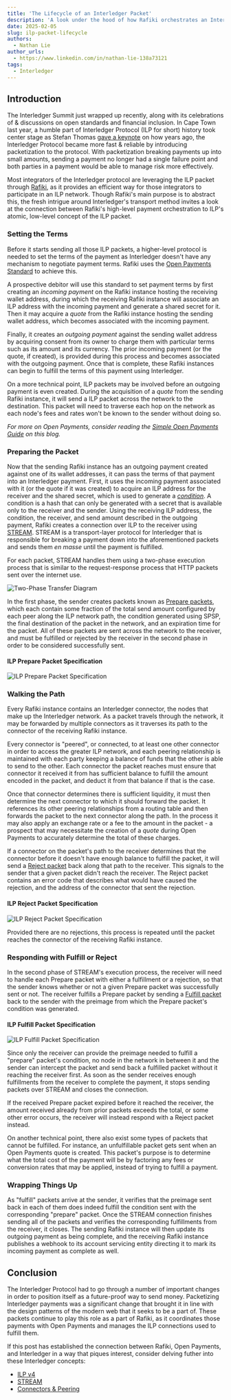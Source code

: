 ```yaml
---
title: 'The Lifecycle of an Interledger Packet'
description: 'A look under the hood of how Rafiki orchestrates an Interledger payment.'
date: 2025-02-05
slug: ilp-packet-lifecycle
authors:
  - Nathan Lie
author_urls:
  - https://www.linkedin.com/in/nathan-lie-138a73121
tags:
  - Interledger
---
```


## Introduction

The Interledger Summit just wrapped up recently, along with its celebrations of & discussions on open standards and financial inclusion.
In Cape Town last year, a humble part of Interledger Protocol (ILP for short) history took center stage as Stefan Thomas [gave a keynote](https://www.youtube.com/watch?v=Djw6wMXFv1Q&t=3240s) on how years ago, the Interledger Protocol became more fast & reliable by introducing packetization to the protocol.
With packetization breaking payments up into small amounts, sending a payment no longer had a single failure point and both parties in a payment would be able to manage risk more effectively.

Most integrators of the Interledger protocol are leveraging the ILP packet through [Rafiki](https://rafiki.dev/overview/overview/), as it provides an efficient way for those integrators to participate in an ILP network.
Though Rafiki's main purpose is to abstract this, the fresh intrigue around Interledger's transport method invites a look at the connection between Rafiki's high-level payment orchestration to ILP's atomic, low-level concept of the ILP packet.

### Setting the Terms

Before it starts sending all those ILP packets, a higher-level protocol is needed to set the terms of the payment as Interledger doesn't have any mechanism to negotiate payment terms. Rafiki uses the [Open Payments Standard](https://openpayments.dev/introduction/overview/) to achieve this.

A prospective debitor will use this standard to set payment terms by first creating an _incoming payment_ on the Rafiki instance hosting the receiving wallet address, during which the receiving Rafiki instance will associate an ILP address with the incoming payment and generate a shared secret for it.
Then it may acquire a _quote_ from the Rafiki instance hosting the sending wallet address, which becomes associated with the incoming payment.

Finally, it creates an _outgoing payment_ against the sending wallet address by acquiring consent from its owner to charge them with particular terms such as its amount and its currency.
The prior incoming payment (or the quote, if created), is provided during this process and becomes associated with the outgoing payment.
Once that is complete, these Rafiki instances can begin to fulfill the terms of this payment using Interledger.

On a more technical point, ILP packets may be involved before an outgoing payment is even created. During the acquisition of a _quote_ from the sending Rafiki instance, it will send a ILP packet across the network to the destination. This packet will need to traverse each hop on the network as each node's fees and rates won't be known to the sender without doing so.

_For more on Open Payments, consider reading the [Simple Open Payments Guide](https://interledger.org/developers/blog/simple-open-payments-guide/) on this blog._

### Preparing the Packet

Now that the sending Rafiki instance has an outgoing payment created against one of its wallet addresses, it can pass the terms of that payment into an Interledger payment. First, it uses the incoming payment associated with it (or the quote if it was created) to acquire an ILP address for the receiver and the shared secret, which is used to generate a [_condition_](/developers/rfcs/stream-protocol/#6-condition-and-fulfillment-generation).
A condition is a hash that can only be generated with a secret that is available only to the receiver and the sender.
Using the receiving ILP address, the condition, the receiver, and send amount described in the outgoing payment, Rafiki creates a connection over ILP to the receiver using [STREAM](/developers/rfcs/stream-protocol/).
STREAM is a transport-layer protocol for Interledger that is responsible for breaking a payment down into the aforementioned packets and sends them _en masse_ until the payment is fulfilled.

For each packet, STREAM handles them using a two-phase execution process that is similar to the request-response process that HTTP packets sent over the internet use.

![Two-Phase Transfer Diagram](/developers/img/blog/2025-02-05/2p-transfer.png)

In the first phase, the sender creates packets known as [Prepare packets](/developers/rfcs/interledger-protocol/), which each contain some fraction of the total send amount configured by each peer along the ILP network path, the condition generated using SPSP, the final destination of the packet in the network, and an expiration time for the packet.
All of these packets are sent across the network to the receiver, and must be fulfilled or rejected by the receiver in the second phase in order to be considered successfully sent.

#### ILP Prepare Packet Specification

![ILP Prepare Packet Specification](/developers/img/blog/2025-02-05/ilp-prepare-spec.png)

### Walking the Path

Every Rafiki instance contains an Interledger connector, the nodes that make up the Interledger network.
As a packet travels through the network, it may be forwarded by multiple connectors as it traverses its path to the connector of the receiving Rafiki instance.

Every connector is "peered", or connected, to at least one other connector in order to access the greater ILP network, and each peering relationship is maintained with each party keeping a balance of funds that the other is able to send to the other.
Each connector the packet reaches must ensure that connector it received it from has sufficient balance to fulfill the amount encoded in the packet, and deduct it from that balance if that is the case.

Once that connector determines there is sufficient liquidity, it must then determine the next connector to which it should forward the packet.
It references its other peering relationships from a routing table and then forwards the packet to the next connector along the path.
In the process it may also apply an exchange rate or a fee to the amount in the packet - a prospect that may necessitate the creation of a _quote_ during Open Payments to accurately determine the total of these charges.

If a connector on the packet's path to the receiver determines that the connector before it doesn't have enough balance to fulfill the packet, it will send a [Reject packet](/developers/rfcs/interledger-protocol/) back along that path to the receiver.
This signals to the sender that a given packet didn't reach the receiver.
The Reject packet contains an error code that describes what would have caused the rejection, and the address of the connector that sent the rejection.

#### ILP Reject Packet Specification

![ILP Reject Packet Specification](/developers/img/blog/2025-02-05/ilp-reject-spec.png)

Provided there are no rejections, this process is repeated until the packet reaches the connector of the receiving Rafiki instance.

### Responding with Fulfill or Reject

In the second phase of STREAM's execution process, the receiver will need to handle each Prepare packet with either a fulfillment or a rejection, so that the sender knows whether or not a given Prepare packet was successfully sent or not.
The receiver fulfills a Prepare packet by sending a [Fulfill packet](/developers/rfcs/interledger-protocol/) back to the sender with the preimage from which the Prepare packet's condition was generated.

#### ILP Fulfill Packet Specification

![ILP Fulfill Packet Specification](/developers/img/blog/2025-02-05/ilp-fulfill-spec.png)

Since only the receiver can provide the preimage needed to fulfill a "prepare" packet's condition, no node in the network in between it and the sender can intercept the packet and send back a fulfilled packet without it reaching the receiver first.
As soon as the sender receives enough fulfillments from the receiver to complete the payment, it stops sending packets over STREAM and closes the connection.

If the received Prepare packet expired before it reached the receiver, the amount received already from prior packets exceeds the total, or some other error occurs, the receiver will instead respond with a Reject packet instead.

On another technical point, there also exist some types of packets that cannot be fulfilled. For instance, an unfulfillable packet gets sent when an Open Payments quote is created. This packet's purpose is to determine what the total cost of the payment will be by factoring any fees or conversion rates that may be applied, instead of trying to fulfill a payment.

### Wrapping Things Up

As "fulfill" packets arrive at the sender, it verifies that the preimage sent back in each of them does indeed fulfill the condition sent with the corresponding "prepare" packet.
Once the STREAM connection finishes sending all of the packets and verifies the corresponding fulfillments from the receiver, it closes. The sending Rafiki instance will then update its outgoing payment as being complete, and the receiving Rafiki instance publishes a webhook to its account servicing entity directing it to mark its incoming payment as complete as well.

## Conclusion

The Interledger Protocol had to go through a number of important changes in order to position itself as a future-proof way to send money. Packetizing Interledger payments was a significant change that brought it in line with the design patterns of the modern web that it seeks to be a part of.
These packets continue to play this role as a part of Rafiki, as it coordinates those payments with Open Payments and manages the ILP connections used to fulfill them.

If this post has established the connection between Rafiki, Open Payments, and Interledger in a way that piques interest, consider delving futher into these Interledger concepts:

- [ILP v4](/developers/rfcs/interledger-protocol/)
- [STREAM](/developers/rfcs/stream-protocol/)
- [Connectors & Peering](/developers/rfcs/peering-clearing-settling)
